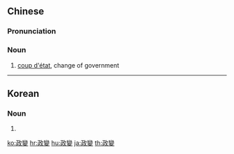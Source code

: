 {{also|政变}}
==Chinese==
{{zh-forms|s=政变}}

===Pronunciation===
{{zh-pron
|m=zhèngbiàn
|c=zing3 bin3
|mn=chèng-piàn
|cat=n
}}

===Noun===
{{zh-noun}}

# [[coup d'état]], change of government

----

==Korean==
{{ko-hanjatab|政|变}}

===Noun===
{{ko-noun|rv=jeongbyeon|hangeul=정변}}

# {{hanja form of|정변|coup d'état}}

[[ko:政變]]
[[hr:政變]]
[[hu:政變]]
[[ja:政變]]
[[th:政變]]
